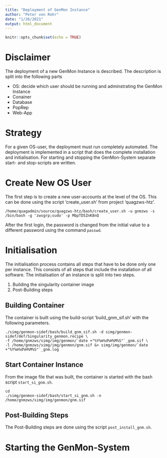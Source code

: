 ```yaml
---
title: "Deployment of GenMon Instance"
author: "Peter von Rohr"
date: "1/26/2021"
output: html_document
---
```


```r
knitr::opts_chunk$set(echo = TRUE)
```

# Disclaimer
The deployment of a new GenMon Instance is described. The description is split into the following parts

* OS: decide which user should be running and adminstrating the GenMon Instance
* Conainer 
* Database
* PopRep
* Web-App


# Strategy
For a given OS-user, the deployment must run completely automated. The deployment is implemented in a script that does the complete installation and initialisation. For starting and stopping the GenMon-System separate start- and stop-scripts are written.


# Create New OS User
The first step is to create a new user-accounts at the level of the OS. This can be done using the script 'create_user.sh' from project 'quagzws-htz'. 

```
/home/quagadmin/source/quagzws-htz/bash/create_user.sh -u gnmzws -s /bin/bash -g 'zwsgrp;sudo' -p MbpTD5ZnK8nQ
```

After the first login, the password is changed from the initial value to a different password using the command `passwd`.


# Initialisation
The initialisation process contains all steps that have to be done only one per instance. This consists of all steps that include the installation of all software. The initialisation of an instance is split into two steps.

1. Building the singularity container image
2. Post-Building steps


## Building Container
The container is built using the build-script 'build_gnm_sif.sh' with the following parameters.

```
./simg/genmon-sidef/bash/build_gnm_sif.sh -d simg/genmon-sidef/def/Singularity_genmon.recipe \
-f /home/gnmzws/simg/img/genmon/`date +"%Y%m%d%H%M%S"`_gnm.sif \
-l /home/gnmzws/simg/img/genmon/gnm.sif &> simg/img/genmon/`date +"%Y%m%d%H%M%S"`_gnm.log
```


## Start Container Instance
From the image file that was built, the container is started with the bash script `start_si_gnm.sh`.

```
cd 
./simg/genmon-sidef/bash/start_si_gnm.sh -n /home/gnmzws/simg/img/genmon/gnm.sif
```


## Post-Building Steps
The Post-Building steps are done using the script `post_install_gnm.sh`. 


# Starting the GenMon-System